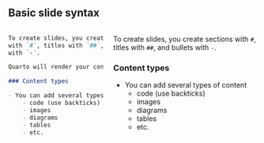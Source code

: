 ## Basic slide syntax

:::: {.columns}

::: {.column}

```markdown
To create slides, you create sections 
with `#`, titles with `##`, and bullets 
with `-`.

Quarto will render your content in slide form.

### Content types

- You can add several types of content
    - code (use backticks)
    - images
    - diagrams
    - tables
    - etc.
```
:::
::: {.column}
To create slides, you create sections 
with `#`, titles with `##`, and bullets 
with `-`.

### Content types

- You can add several types of content
    - code (use backticks)
    - images
    - diagrams
    - tables
    - etc.
:::
::::
